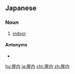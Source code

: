 ==Japanese==
{{ja-kanjitab|おく|ない|yomi=o}}

===Noun===
{{ja-noun|おくない|kyu=屋內}}

# [[indoor]]

====Antonyms====
* {{ja-r|屋外|おくがい}}

[[hu:屋内]]
[[ja:屋内]]
[[chr:屋内]]
[[zh:屋内]]